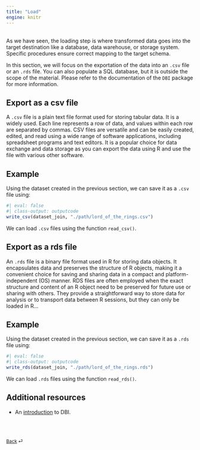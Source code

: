 ```yaml
---
title: "Load"
engine: knitr
---
```


<br>
As we have seen, the loading step is where transformed data goes into the target destination like a database, data warehouse, or storage system. Specific procedures ensure correct mapping to the target schema.

In this section, we will focus on the exportation of the data into an `.csv` file or an `.rds` file. You can also populate a SQL database, but it is outside the scope of the material. Please refer to the documentation of the `DBI` package for more information.

## Export as a csv file

A `.csv` file is a plain text file format used for storing tabular data. It is a widely used. Each line represents a row of data, and values within each row are separated by commas. CSV files are versatile and can be easily created, edited, and read using a wide range of software applications, including spreadsheet programs and text editors. It is a popular choice for data exchange and data storage as you can export the data using R and use the file with various other software.

::: {.callout-note appearance="simple"}

## Example

Using the dataset created in the previous section, we can save it as a `.csv` file using:
```r
#| eval: false
#| class-output: outputcode
write_csv(dataset_join, "./path/lord_of_the_rings.csv")
```

:::

We can load `.csv` files using the function `read_csv()`.

## Export as a rds file

An `.rds` file is a binary file format used in R for storing data objects. It encapsulates data and preserves the structure of R objects, making it a convenient choice for saving and sharing data in a compact and platform-independent (OS) manner. RDS files are often employed when the exact structure and content of an R object need to be preserved for future use or sharing with others. They provide a straightforward way to store data for analysis or to transport data between R sessions, but they can only be loaded in R...

::: {.callout-note appearance="simple"}

## Example

Using the dataset created in the previous section, we can save it as a `.rds` file using:
```r
#| eval: false
#| class-output: outputcode
write_rds(dataset_join, "./path/lord_of_the_rings.rds")
```

:::

We can load `.rds` files using the function `read_rds()`.


## Additional resources

* An [introduction](https://dbi.r-dbi.org/articles/dbi) to DBI.

<br><br>

::: {style="font-size: 0.875em;"}
[Back](/weeks/week-3.qmd) ⏎
:::